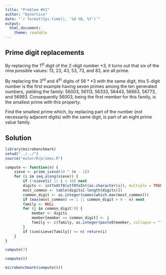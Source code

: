 ```yaml
---
title: "Problem #51"
author: "Dynortice"
date: "`r format(Sys.time(), '%d %B, %Y')`"
output:
  html_document:
    theme: readable
---
```


## Prime digit replacements

By replacing the $1$<sup>st</sup> digit of the $2$-digit number $*3$, it turns out that six of the nine possible values: $13$, $23$, $43$, $53$, $73$, and $83$, are all prime.

By replacing the $3$<sup>rd</sup> and $4$<sup>th</sup> digits of $56**3$ with the same digit, this $5$-digit number is the first example having seven primes among the ten generated numbers, yielding the family: $56003$, $56113$, $56333$, $56443$, $56663$, $56773$, and $56993$. Consequently $56003$, being the first member for this family, is the smallest prime with this property.

Find the smallest prime which, by replacing part of the number (not necessarily adjacent digits) with the same digit, is part of an eight prime value family.

## Solution

```r
library(microbenchmark)
setwd("../../")
source("euler/R/primes.R")
```

```r
compute <- function(n) {
    sieve <- prime_sieve(10 ^ (n - 1))
    for (i in seq_along(sieve)) {
        if (!sieve[i] || i < 10) next
        digits <- intToUtf8(utf8ToInt(as.character(i)), multiple = TRUE)
        most_common <- table(digits[-length(digits)])
        common_digit <- as.integer(names(which.max(most_common)))
        if (max(most_common) == 1 || common_digit > 9 - n) next
        family <- NULL
        for (j in common_digit:9) {
            member <- digits
            member[member == common_digit] <- j
            family <- c(family, as.integer(paste0(member, collapse = "")))
        }
        if (sum(sieve[family]) >= n) return(i)
    }
}
```

```r
compute(7)
```

```r
compute(8)
```

```r
microbenchmark(compute(8))
```